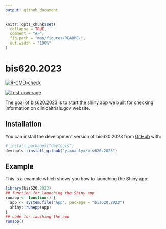 ```yaml
---
output: github_document
---
```


<!-- README.md is generated from README.Rmd. Please edit that file -->

```r
knitr::opts_chunk$set(
  collapse = TRUE,
  comment = "#>",
  fig.path = "man/figures/README-",
  out.width = "100%"
)
```

# bis620.2023

<!-- badges: start -->
[![R-CMD-check](https://github.com/yixuanlyx/bis620.2023/actions/workflows/R-CMD-check.yaml/badge.svg)](https://github.com/yixuanlyx/bis620.2023/actions/workflows/R-CMD-check.yaml)
<!-- badges: end -->

<!-- badges: start -->
[![Test-coverage](https://github.com/yixuanlyx/bis620.2023/actions/workflows/test-coverage.yaml/badge.svg)](https://github.com/yixuanlyx/bis620.2023/actions/workflows/test-coverage.yaml)
<!-- badges: end -->

The goal of bis620.2023 is to start the shiny app we built for checking information on clinicaltrials.gov website. 

## Installation

You can install the development version of bis620.2023 from [GitHub](https://github.com/) with:

``` r
# install.packages("devtools")
devtools::install_github("yixuanlyx/bis620.2023")
```

## Example

This is a example which shows you how to launching the Shiny app:

``` r
library(bis620.2023)
## function for launching the Shiny app
runapp <- function() {
  app <- system.file("App", package = "bis620.2023")
  shiny::runApp(app)
}
## code for lauching the app
runapp()
```

